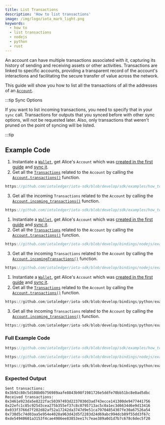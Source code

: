 ```yaml
---
title: List Transactions
description: 'How to list transactions'
image: /img/logo/iota_mark_light.png
keywords:
  - how to
  - list transactions
  - nodejs
  - python
  - rust
---
```



An account can have multiple transactions associated with it, capturing its history of sending and receiving assets
or other activities. Transactions are linked to specific accounts, providing a transparent record of the account's
interactions and facilitating the secure transfer of value across the network.

This guide will show you how to list all the transactions of all the addresses of an
[`Account`](../../references/nodejs/classes/Account.md).

:::tip Sync Options

If you want to list incoming transactions, you need to specify that in your `sync` call.
Transactions for outputs that you synced before with other sync options, will not be requested later.
Also, only transactions that weren't pruned on the point of syncing will be listed.

:::tip

## Example Code

<Tabs groupId="language" queryString>
<TabItem value="rust" label="Rust">

1. Instantiate a [`Wallet`](https://docs.rs/iota-sdk/latest/iota_sdk/wallet/core/struct.Wallet.html), get Alice's `Account` which was
   [created in the first guide](./create-account.mdx) and [sync it](./check-balance.mdx).
2. Get all the
   [`Transactions`](https://docs.rs/iota-sdk/latest/iota_sdk/wallet/account/types/struct.Transaction.html)
   related to the `Account` by calling the
   [`Account.transactions()`](https://docs.rs/iota-sdk/latest/iota_sdk/wallet/account/struct.AccountInner.html#method.transactions)
   function.

<div className={'hide-code-block-extras'}>

```rust reference
https://github.com/iotaledger/iota-sdk/blob/develop/sdk/examples/how_tos/accounts_and_addresses/list_transactions.rs#L37-L39
```

</div>

3. Get all the incoming `Transactions` related to the `Account` by calling the
   [`Account.incoming_transactions()`](https://docs.rs/iota-sdk/latest/iota_sdk/wallet/account/struct.AccountInner.html#method.incoming_transactions)
   function.

<div className={'hide-code-block-extras'}>

```rust reference
https://github.com/iotaledger/iota-sdk/blob/develop/sdk/examples/how_tos/accounts_and_addresses/list_transactions.rs#L43-L45
```

</div>

</TabItem>
<TabItem value="typescript-node" label="Typescript (Node.js)">

1. Instantiate a [`Wallet`](https://docs.rs/iota-sdk/latest/iota_sdk/wallet/core/struct.Wallet.html), get Alice's `Account` which was
   [created in the first guide](./create-account.mdx) and [sync it](./check-balance.mdx).
2. Get all the [`Transactions`](../../references/nodejs/classes/Transaction.md)
   related to the `Account` by calling the
   [`Account.transactions()`](../../references/nodejs/classes/Account.md#transactions) function.

<div className={'hide-code-block-extras'}>

```typescript reference
https://github.com/iotaledger/iota-sdk/blob/develop/bindings/nodejs/examples/how_tos/accounts_and_addresses/list-transactions.ts#L26-L29
```

</div>

3. Get all the incoming `Transactions` related to the `Account` by calling the
   [`Account.incomingTransactions()`](../../references/nodejs/classes/Account.md#incomingtransactions) function.

<div className={'hide-code-block-extras'}>

```typescript reference
https://github.com/iotaledger/iota-sdk/blob/develop/bindings/nodejs/examples/how_tos/accounts_and_addresses/list-transactions.ts#L31-L35
```

</div>

</TabItem>
<TabItem value="python" label="Python">

1. Instantiate a [`Wallet`](https://docs.rs/iota-sdk/latest/iota_sdk/wallet/core/struct.Wallet.html), get Alice's `Account` which was
   [created in the first guide](./create-account.mdx) and [sync it](./check-balance.mdx).
2. Get all the [`Transactions`](../../references/python/iota_sdk/types/transaction.md)
   related to the `Account` by calling the
   [`Account.transactions()`](../../references/python/iota_sdk/wallet/account.md#transactions)
   function.

<div className={'hide-code-block-extras'}>

```python reference
https://github.com/iotaledger/iota-sdk/blob/develop/bindings/python/examples/how_tos/accounts_and_addresses/list_transactions.py#L17-L20
```

</div>

3. Get all the incoming `Transactions` related to the `Account` by calling the
   [`Account.incoming_transactions()`](../../references/python/iota_sdk/wallet/account.md#incoming_transactions)
   function.

<div className={'hide-code-block-extras'}>

```python reference
https://github.com/iotaledger/iota-sdk/blob/develop/bindings/python/examples/how_tos/accounts_and_addresses/list_transactions.py#L24-L27
```

</div>

</TabItem>
</Tabs>

### Full Example Code

<Tabs groupId="language" queryString>
<TabItem value="rust" label="Rust">

```rust reference
https://github.com/iotaledger/iota-sdk/blob/develop/sdk/examples/how_tos/accounts_and_addresses/list_transactions.rs
```

</TabItem>
<TabItem value="typescript-node" label="Typescript (Node.js)">

```typescript reference
https://github.com/iotaledger/iota-sdk/blob/develop/bindings/nodejs/examples/how_tos/accounts_and_addresses/list-transactions.ts
```

</TabItem>
<TabItem value="python" label="Python">

```python reference
https://github.com/iotaledger/iota-sdk/blob/develop/bindings/python/examples/how_tos/accounts_and_addresses/list_transactions.py
```

</TabItem>
</Tabs>

### Expected Output

```plaintext
Sent transactions:
0x3b92c80c5d108b0b756989aafe8843b98f1981726e5ddfe70bb51bc8e0ad5dbc
Received transactions:
0x3461e923da5e8222fac50397493d2237030d3ad743ecce141300de9477441756
0x22efc1c85c925d3cea275b355ef37c8c0795713ac5c0a1ec3d6634d6e9d13416
0x033f3766d7f202d82af52a17242da3747d9e51ca79704854307fe30a67526a54
0x738d5c74d03aa5e954e4028a963d42d5f2283d24d69abc994dcb89f55dd3f67c
0xde54940601a3153f4cae4986ee83853ee17c7eae389a0d1d7b7c678c6dec5f20
```
